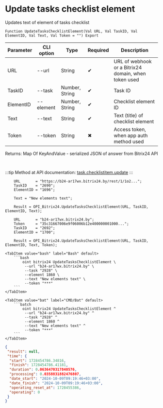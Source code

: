 ﻿---
sidebar_position: 2
---


# Update tasks checklist element
 Updates text of element of tasks checklist



`Function UpdateTasksChecklistElement(Val URL, Val TaskID, Val ElementID, Val Text, Val Token = "") Export`

  | Parameter | CLI option | Type | Required | Description |
  |-|-|-|-|-|
  | URL | --url | String | &#x2714; | URL of webhook or a Bitrix24 domain, when token used |
  | TaskID | --task | Number, String | &#x2714; | Task ID |
  | ElementID | --element | Number, String | &#x2714; | Checklist element ID |
  | Text | --text | String | &#x2714; | Text (title) of checklist element |
  | Token | --token | String | &#x2716; | Access token, when app auth method used |

  
  Returns:  Map Of KeyAndValue - serialized JSON of answer from Bitrix24 API

<br/>

:::tip
Method at API documentation: [task.checklistitem.update](https://dev.1c-bitrix.ru/rest_help/tasks/task/checklistitem/update.php)
:::
<br/>


```bsl title="1C:Enterprise/OneScript code example"
    URL       = "https://b24-ar17wx.bitrix24.by/rest/1/1o2...";
    TaskID    = "2690";
    ElementID = "1696";

    Text = "New elements text";

    Result = OPI_Bitrix24.UpdateTasksChecklistElement(URL, TaskID, ElementID, Text);

    URL       = "b24-ar17wx.bitrix24.by";
    Token     = "35c31667006e9f06006b12e400000001000...";
    TaskID    = "2692";
    ElementID = "1700";

    Result = OPI_Bitrix24.UpdateTasksChecklistElement(URL, TaskID, ElementID, Text, Token);
```
 

 <Tabs>
  
    <TabItem value="bash" label="Bash" default>
        ```bash
            oint bitrix24 UpdateTasksChecklistElement \
             --url "b24-ar17wx.bitrix24.by" \
             --task "2928" \
             --element 1860 \
             --text "New elements text" \
             --token "***"
        ```
    </TabItem>
  
    <TabItem value="bat" label="CMD/Bat" default>
        ```batch
            oint bitrix24 UpdateTasksChecklistElement ^
             --url "b24-ar17wx.bitrix24.by" ^
             --task "2928" ^
             --element 1860 ^
             --text "New elements text" ^
             --token "***"
        ```
    </TabItem>
</Tabs>


```json title="Result"
{
 "result": null,
 "time": {
  "start": 1728454786.34816,
  "finish": 1728454786.41181,
  "duration": 0.0636470317840576,
  "processing": 0.0358831882476807,
  "date_start": "2024-10-09T09:19:46+03:00",
  "date_finish": "2024-10-09T09:19:46+03:00",
  "operating_reset_at": 1728455386,
  "operating": 0
 }
}
```
